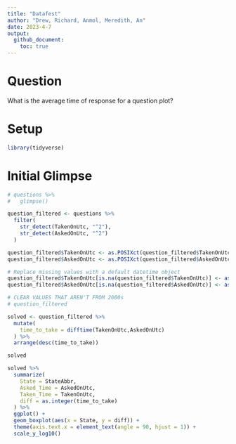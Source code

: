 ```yaml
---
title: "Datafest"
author: "Drew, Richard, Anmol, Meredith, An"
date: 2023-4-7
output:
  github_document:
    toc: true
---
```


# Question

What is the average time of response for a question plot? 

# Setup

<!-- ----------------------------------------------------------------------- -->

```r
library(tidyverse)
```

# Initial Glimpse
```r

# questions %>%
#   glimpse()

question_filtered <- questions %>%
  filter(
    str_detect(TakenOnUtc, "^2"),
    str_detect(AskedOnUtc, "^2")
  )

question_filtered$TakenOnUtc <- as.POSIXct(question_filtered$TakenOnUtc, format = "%Y-%m-%d %H:%M:%S")
question_filtered$AskedOnUtc <- as.POSIXct(question_filtered$AskedOnUtc, format = "%Y-%m-%d %H:%M:%S")

# Replace missing values with a default datetime object
question_filtered$TakenOnUtc[is.na(question_filtered$TakenOnUtc)] <- as.POSIXct("1970-01-01 00:00:00", tz = "UTC", format = "%Y-%m-%d %H:%M:%S")
question_filtered$AskedOnUtc[is.na(question_filtered$AskedOnUtc)] <- as.POSIXct("1970-01-01 00:00:00",  tz = "UTC", format = "%Y-%m-%d %H:%M:%S")

# CLEAR VALUES THAT AREN'T FROM 2000s
# question_filtered

solved <- question_filtered %>%
  mutate(
    time_to_take = difftime(TakenOnUtc,AskedOnUtc)
  ) %>%
  arrange(desc(time_to_take))

solved

solved %>%
  summarize(
    State = StateAbbr,
    Asked_Time = AskedOnUtc,
    Taken_Time = TakenOnUtc,
    diff = as.integer(time_to_take)
  ) %>%
  ggplot() + 
  geom_boxplot(aes(x = State, y = diff)) + 
  theme(axis.text.x = element_text(angle = 90, hjust = 1)) + 
  scale_y_log10()
  

  



```